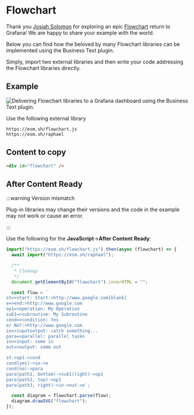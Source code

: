 
# Flowchart

Thank you [Josiah Solomon](https://github.com/yosiasz) for exploring an epic [Flowchart](https://flowchart.js.org) return to Grafana! We are happy to share your example with the world.

Below you can find how the beloved by many Flowchart libraries can be implemented using the Business Text plugin.

Simply, import two external libraries and then write your code addressing the Flowchart libraries directly.

## Example

<Image
  title="Delivering Flowchart libraries to a Grafana dashboard using the Business Text plugin."
  src="/img/plugins/business-text/flow.png"
/>

Use the following external library

```
https://esm.sh/flowchart.js
https://esm.sh/raphael
```

## Content to copy

```html
<div id="flowchart" />
```

## After Content Ready

:::warning Version mismatch

Plug-in libraries may change their versions and the code in the example may not work or cause an error.

:::

Use the following for the **JavaScript**->**After Content Ready**:

```js
import("https://esm.sh/flowchart.js").then(async (flowchart) => {
  await import("https://esm.sh/raphael");

  /**
   * Cleanup
   */
  document.getElementById("flowchart").innerHTML = "";

  const flow = `
st=>start: Start:>http://www.google.com[blank]
e=>end:>http://www.google.com
op1=>operation: My Operation
sub1=>subroutine: My Subroutine
cond=>condition: Yes
or No?:>http://www.google.com
io=>inputoutput: catch something...
para=>parallel: parallel tasks
in=>input: some in
out=>output: some out

st->op1->cond
cond(yes)->io->e
cond(no)->para
para(path1, bottom)->sub1(right)->op1
para(path2, top)->op1
para(path3, right)->in->out->e`;

  const diagram = flowchart.parse(flow);
  diagram.drawSVG("flowchart");
});
```
